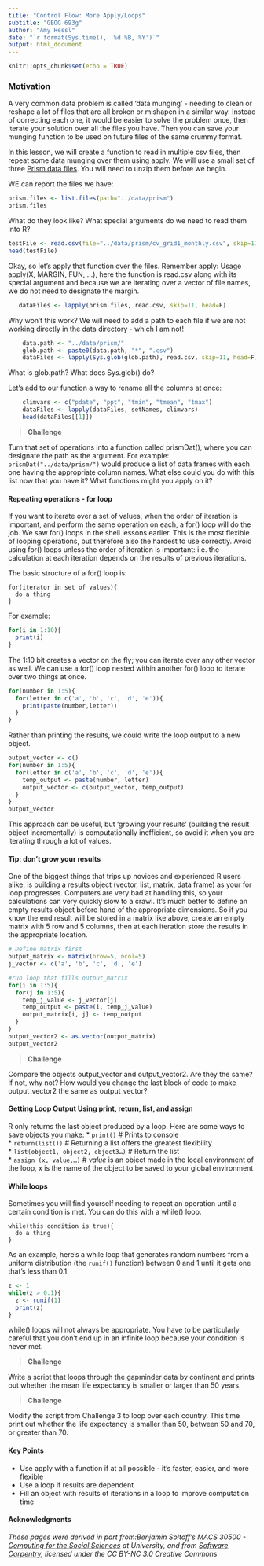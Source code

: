 ```yaml
---
title: "Control Flow: More Apply/Loops"
subtitle: "GEOG 693g"
author: "Amy Hessl"
date: "`r format(Sys.time(), '%d %B, %Y')`"
output: html_document
---
```


```r
knitr::opts_chunk$set(echo = TRUE)
```

### Motivation
A very common data problem is called 'data munging' - needing to clean or reshape a lot of files that are all broken or mishapen in a similar way.  Instead of correcting each one, it would be easier to solve the problem once, then iterate your solution over all the files you have.  Then you can save your munging function to be used on future files of the same crummy format.

In this lesson, we will create a function to read in multiple csv files, then repeat some data munging over them using apply. We will use a small set of three [Prism data files](../data/prism/prism.zip). You will need to unzip them before we begin.

WE can report the files we have:
```r
prism.files <- list.files(path="../data/prism")
prism.files
```
What do they look like? What special arguments do we need to read them into R?
```r
testFile <- read.csv(file="../data/prism/cv_grid1_monthly.csv", skip=11, head=F)
head(testFile)
```
Okay, so let's apply that function over the files.  Remember apply:
Usage
apply(X, MARGIN, FUN, ...), here the function is read.csv along with its special argument and because we are iterating over a vector of file names, we do not need to designate the margin.
```r
   dataFiles <- lapply(prism.files, read.csv, skip=11, head=F)
```
 Why won't this work? We will need to add a path to each file if we are not working directly in the data directory - which I am not!
 
```r
    data.path <- "../data/prism/"
    glob.path <- paste0(data.path, "*", ".csv")  
    dataFiles <- lapply(Sys.glob(glob.path), read.csv, skip=11, head=F)
```
What is glob.path?  What does Sys.glob() do?

Let's add to our function a way to rename all the columns at once:
```r
    climvars <- c("pdate", "ppt", "tmin", "tmean", "tmax")
    dataFiles <- lapply(dataFiles, setNames, climvars)
    head(dataFiles[[1]])
```
>__Challenge__

Turn that set of operations into a function called prismDat(), where you can designate the path as the argument.  For example:
```prismDat("../data/prism/")```
would produce a list of data frames with each one having the appropriate column names.  What else could you do with this list now that you have it?  What functions might you apply on it?

#### Repeating operations - for loop
If you want to iterate over a set of values, when the order of iteration is important, and perform the same operation on each, a for() loop will do the job. We saw for() loops in the shell lessons earlier. This is the most flexible of looping operations, but therefore also the hardest to use correctly. Avoid using for() loops unless the order of iteration is important: i.e. the calculation at each iteration depends on the results of previous iterations.

The basic structure of a for() loop is:
```
for(iterator in set of values){
  do a thing
}
```

For example:
```r
for(i in 1:10){
  print(i)
}
```

The 1:10 bit creates a vector on the fly; you can iterate over any other vector as well.
We can use a for() loop nested within another for() loop to iterate over two things at once.
```r
for(number in 1:5){
  for(letter in c('a', 'b', 'c', 'd', 'e')){
    print(paste(number,letter))
  }
}
```

Rather than printing the results, we could write the loop output to a new object.

```r
output_vector <- c()
for(number in 1:5){
  for(letter in c('a', 'b', 'c', 'd', 'e')){
    temp_output <- paste(number, letter)
    output_vector <- c(output_vector, temp_output)
  }
}
output_vector
```
 
This approach can be useful, but ‘growing your results’ (building the result object incrementally) is computationally inefficient, so avoid it when you are iterating through a lot of values.

#### Tip: don’t grow your results
One of the biggest things that trips up novices and experienced R users alike, is building a results object (vector, list, matrix, data frame) as your for loop progresses. Computers are very bad at handling this, so your calculations can very quickly slow to a crawl. It’s much better to define an empty results object before hand of the appropriate dimensions. So if you know the end result will be stored in a matrix like above, create an empty matrix with 5 row and 5 columns, then at each iteration store the results in the appropriate location.

```r
# Define matrix first
output_matrix <- matrix(nrow=5, ncol=5)
j_vector <- c('a', 'b', 'c', 'd', 'e')

#run loop that fills output_matrix
for(i in 1:5){
  for(j in 1:5){
    temp_j_value <- j_vector[j]
    temp_output <- paste(i, temp_j_value)
    output_matrix[i, j] <- temp_output
  }
}
output_vector2 <- as.vector(output_matrix)
output_vector2
```

>__Challenge__

Compare the objects output_vector and output_vector2. Are they the same? If not, why not? How would you change the last block of code to make output_vector2 the same as output_vector?

#### Getting Loop Output Using print, return, list, and assign
R only returns the last object produced by a loop.  Here are some ways to save objects you make:
* `print()` # Prints to console  
* `return(list())` # Returning a list offers the greatest flexibility  
* `list(object1, object2, object3…)` # Return the list  
* `assign (x, value,…)` # *value* is an object made in the local environment of the loop, x is the name of the object to be saved to your global environment  

#### While loops
Sometimes you will find yourself needing to repeat an operation until a certain condition is met. You can do this with a while() loop.
```
while(this condition is true){
  do a thing
}
```

As an example, here’s a while loop that generates random numbers from a uniform distribution (the `runif()` function) between 0 and 1 until it gets one that’s less than 0.1.

```r
z <- 1
while(z > 0.1){
  z <- runif(1)
  print(z)
}
```

while() loops will not always be appropriate. You have to be particularly careful that you don’t end up in an infinite loop because your condition is never met.

>__Challenge__

Write a script that loops through the gapminder data by continent and prints out whether the mean life expectancy is smaller or larger than 50 years.

>__Challenge__

Modify the script from Challenge 3 to loop over each country. This time print out whether the life expectancy is smaller than 50, between 50 and 70, or greater than 70.


#### Key Points
*	Use apply with a function if at all possible - it's faster, easier, and more flexible  
*	Use a loop if results are dependent  
* Fill an object with results of iterations in a loop to improve computation time

#### __Acknowledgments__
_These pages were derived in part from:Benjamin Soltoff's MACS 30500 - [Computing for the Social Sciences](https://cfss.uchicago.edu/) at University, and from [Software Carpentry](software-carpentry.org), licensed under the CC BY-NC 3.0 Creative Commons_

